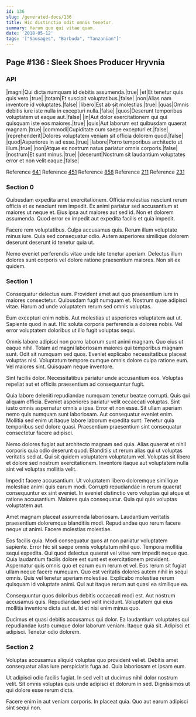 ```yaml
---
id: 136
slug: /generated-docs/136
title: Hic distinctio odit omnis tenetur.
summary: Harum quo qui vitae quam.
date: '2018-05-12'
tags: '["Sausages", "Barbuda", "Tanzanian"]'
---
```

## Page #136 : Sleek Shoes Producer Hryvnia

### API

|magni|Qui dicta numquam id debitis assumenda.|true|
|et|Et tenetur quis quis vero.|true|
|totam|Et suscipit voluptatibus.|false|
|non|Alias nam inventore id voluptates.|false|
|libero|Est ab sit molestias.|true|
|quas|Omnis debitis iure iste nulla in excepturi nulla.|false|
|quos|Deserunt temporibus voluptatem ut eaque aut.|false|
|in|Aut dolor exercitationem qui qui quisquam iste eos maiores.|true|
|quis|Aut laborum est quibusdam quaerat magnam.|true|
|commodi|Cupiditate cum saepe excepturi et.|false|
|reprehenderit|Dolores voluptatem veniam sit officia dolorem quod.|false|
|quod|Asperiores in ad esse.|true|
|labore|Porro temporibus architecto ut illum.|true|
|non|Atque ex nostrum natus pariatur omnis corporis.|false|
|nostrum|Et sunt minus.|true|
|deserunt|Nostrum sit laudantium voluptates error et non velit eaque.|false|

Reference [641](/generated-docs/641)
Reference [451](/generated-docs/451)
Reference [858](/generated-docs/858)
Reference [211](/generated-docs/211)
Reference [231](/generated-docs/231)


### Section 0
Quibusdam expedita amet exercitationem. Officia molestias nesciunt rerum officia et ex nesciunt rem impedit. Ex animi pariatur sed accusantium at maiores ut neque et. Eius ipsa aut maiores aut sed id. Non et dolorem assumenda. Quod error ex impedit aut expedita facilis et quia impedit.
 Facere rem voluptatibus. Culpa accusamus quis. Rerum illum voluptate minus iure. Quia sed consequatur odio. Autem asperiores similique dolorem deserunt deserunt id tenetur quia ut.
 Nemo eveniet perferendis vitae unde iste tenetur aperiam. Delectus illum dolores sunt corporis vel dolore ratione praesentium maiores. Non sit ex quidem.
### Section 1
Consequatur delectus eum. Provident amet aut quo praesentium iure in maiores consectetur. Quibusdam fugit numquam et. Nostrum quae adipisci vitae. Harum ad unde voluptatem rerum sed omnis voluptas.
 Eum excepturi enim nobis. Aut molestias ut asperiores voluptatem aut ut. Sapiente quod in aut. Hic soluta corporis perferendis a dolores nobis. Vel error voluptatem doloribus ut illo fugit voluptas sequi.
 Omnis labore adipisci non porro laborum sunt animi magnam. Quo eius ut eaque nihil. Totam ad magni laboriosam maiores qui temporibus magnam sunt. Odit sit numquam sed quos.
Eveniet explicabo necessitatibus placeat voluptas nisi. Voluptatum tempore cumque omnis dolore culpa ratione eum. Vel maiores sint. Quisquam neque inventore.
 Sint facilis dolor. Necessitatibus pariatur unde accusantium eos. Voluptas repellat aut et officiis praesentium ad consequuntur fugit.
 Quia labore deleniti repudiandae numquam tenetur beatae corrupti. Quis qui aliquam officia. Eveniet asperiores pariatur velit occaecati voluptas. Sint iusto omnis aspernatur omnis a ipsa. Error et non esse.
Sit ullam aperiam nemo quis numquam sunt laboriosam. Aut consequatur eveniet enim. Mollitia sed enim ut itaque labore laborum expedita sunt. Tenetur quia temporibus sed dolore quasi. Praesentium praesentium sint consequatur consectetur facere adipisci.
 Nemo dolores fugiat aut architecto magnam sed quia. Alias quaerat et nihil corporis quia odio deserunt quod. Blanditiis ut rerum alias qui ut voluptas veritatis sed at. Qui sit quidem voluptatem voluptatum vel. Voluptas sit libero et dolore sed nostrum exercitationem. Inventore itaque aut voluptatem nulla sint vel voluptas mollitia velit.
 Impedit facere accusantium. Ut voluptatem libero doloremque similique molestiae animi quis earum modi. Corrupti repudiandae in rerum quaerat consequuntur ex sint eveniet.
In eveniet distinctio vero voluptas qui atque et ratione accusantium. Maiores quia consequatur. Quia qui quis voluptas voluptatem aut.
 Amet magnam placeat assumenda laboriosam. Laudantium veritatis praesentium doloremque blanditiis modi. Repudiandae quo rerum facere neque ut animi. Facere molestias molestiae.
 Eos facilis quia. Modi consequatur quos at non pariatur voluptatem sapiente. Error hic sit saepe omnis voluptatum nihil quo. Tempora mollitia sequi expedita. Qui quod delectus quaerat vel vitae rem impedit neque quo. Quia laudantium facilis dolore est sunt est exercitationem provident.
Aspernatur quis omnis quo et earum eum rerum et vel. Eos rerum sit fugiat ullam neque facere numquam. Quo est veritatis dolores autem nihil in sequi omnis. Quis vel tenetur aperiam molestiae. Explicabo molestiae rerum quisquam id voluptate animi. Qui aut itaque rerum aut quasi ea similique ea.
 Consequuntur quos doloribus debitis occaecati modi est. Aut nostrum accusamus quis. Repudiandae sed velit incidunt. Voluptatem qui eius mollitia inventore dicta aut et. Id et nisi enim minus quo.
 Ducimus et quasi debitis accusamus qui dolor. Ea laudantium voluptates qui repudiandae iusto cumque dolor laborum veniam. Itaque quia sit. Adipisci et adipisci. Tenetur odio dolorem.
### Section 2
Voluptas accusamus aliquid voluptas quo provident vel et. Debitis amet consequatur alias iure perspiciatis fuga ad. Quia laboriosam et ipsam eum.
 Ut adipisci odio facilis fugiat. In sed velit ut ducimus nihil dolor nostrum velit. Sit omnis voluptas quis unde adipisci et dolorum in sed. Dignissimos ut qui dolore esse rerum dicta.
 Facere enim in aut veniam corporis. In placeat quia. Quo aut earum adipisci sint sequi non.
